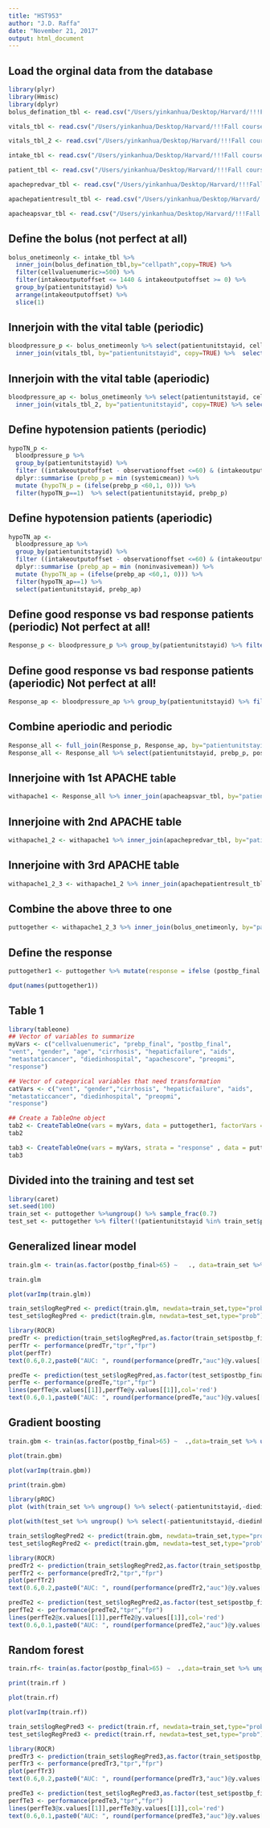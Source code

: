```yaml
---
title: "HST953"
author: "J.D. Raffa"
date: "November 21, 2017"
output: html_document
---
```


## Load the orginal data from the database
```r
library(plyr)
library(Hmisc)
library(dplyr)
bolus_defination_tbl <- read.csv("/Users/yinkanhua/Desktop/Harvard/!!!Fall courses/HST 953/Project/eICU_dataanalysis_1121/Bolus_screening_final_171114.csv")

vitals_tbl <- read.csv("/Users/yinkanhua/Desktop/Harvard/!!!Fall courses/HST 953/Project/eICU_dataanalysis_1121/systemicmean.csv")

vitals_tbl_2 <- read.csv("/Users/yinkanhua/Desktop/Harvard/!!!Fall courses/HST 953/Project/eICU_dataanalysis_1121/vitalAperiodic.csv")

intake_tbl <- read.csv("/Users/yinkanhua/Desktop/Harvard/!!!Fall courses/HST 953/Project/eICU_dataanalysis_1121/intake.csv")

patient_tbl <- read.csv("/Users/yinkanhua/Desktop/Harvard/!!!Fall courses/HST 953/Project/eICU_dataanalysis_1121/patient.csv")

apachepredvar_tbl <- read.csv("/Users/yinkanhua/Desktop/Harvard/!!!Fall courses/HST 953/Project/eICU_dataanalysis_1121/apachePredVar.csv")

apachepatientresult_tbl <- read.csv("/Users/yinkanhua/Desktop/Harvard/!!!Fall courses/HST 953/Project/eICU_dataanalysis_1121/apachePatientResult.csv")

apacheapsvar_tbl <- read.csv("/Users/yinkanhua/Desktop/Harvard/!!!Fall courses/HST 953/Project/eICU_dataanalysis_1121/apacheApsVar.csv")

```


## Define the bolus (not perfect at all)
```r
bolus_onetimeonly <- intake_tbl %>% 
  inner_join(bolus_defination_tbl,by="cellpath",copy=TRUE) %>% 
  filter(cellvaluenumeric>=500) %>% 
  filter(intakeoutputoffset <= 1440 & intakeoutputoffset >= 0) %>%
  group_by(patientunitstayid) %>% 
  arrange(intakeoutputoffset) %>%
  slice(1)
```

## Innerjoin with the vital table (periodic)
```r
bloodpressure_p <- bolus_onetimeonly %>% select(patientunitstayid, cellvaluenumeric, intakeoutputoffset) %>%
  inner_join(vitals_tbl, by="patientunitstayid", copy=TRUE) %>%  select(patientunitstayid, cellvaluenumeric, intakeoutputoffset, observationoffset, systemicmean)
```

## Innerjoin with the vital table (aperiodic)
```r
bloodpressure_ap <- bolus_onetimeonly %>% select(patientunitstayid, cellvaluenumeric, intakeoutputoffset) %>%
  inner_join(vitals_tbl_2, by="patientunitstayid", copy=TRUE) %>% select(patientunitstayid, cellvaluenumeric, intakeoutputoffset, observationoffset, noninvasivemean)
```

## Define hypotension patients (periodic)
```r
hypoTN_p <- 
  bloodpressure_p %>%
  group_by(patientunitstayid) %>%
  filter ((intakeoutputoffset - observationoffset <=60) & (intakeoutputoffset - observationoffset > 0)) %>%  
  dplyr::summarise (prebp_p = min (systemicmean)) %>%
  mutate (hypoTN_p = (ifelse(prebp_p <60,1, 0))) %>%
  filter(hypoTN_p==1)  %>% select(patientunitstayid, prebp_p)
``` 

## Define hypotension patients (aperiodic)
```r
hypoTN_ap <- 
  bloodpressure_ap %>% 
  group_by(patientunitstayid) %>% 
  filter ((intakeoutputoffset - observationoffset <=60) & (intakeoutputoffset - observationoffset > 0)) %>%
  dplyr::summarise (prebp_ap = min (noninvasivemean)) %>%
  mutate (hypoTN_ap = (ifelse(prebp_ap <60,1, 0))) %>%
  filter(hypoTN_ap==1) %>% 
  select(patientunitstayid, prebp_ap)
```


## Define good response vs bad response patients (periodic) Not perfect at all!
```r
Response_p <- bloodpressure_p %>% group_by(patientunitstayid) %>% filter ((observationoffset - intakeoutputoffset <=60) & (observationoffset - intakeoutputoffset > 0)) %>% dplyr::summarise (postbp_p = max (systemicmean)) %>% mutate (response_1 = (ifelse(postbp_p >65,1, 0))) %>% inner_join(hypoTN_p, by="patientunitstayid", copy=TRUE)
```

## Define good response vs bad response patients (aperiodic) Not perfect at all!
```r
Response_ap <- bloodpressure_ap %>% group_by(patientunitstayid) %>% filter ((observationoffset - intakeoutputoffset <=60) & (observationoffset - intakeoutputoffset > 0)) %>% dplyr::summarise (postbp_ap = max (noninvasivemean)) %>% mutate (response_2 = (ifelse(postbp_ap >65,1, 0))) %>% inner_join(hypoTN_ap, by="patientunitstayid", copy=TRUE)
```


## Combine aperiodic and periodic 
```r
Response_all <- full_join(Response_p, Response_ap, by="patientunitstayid") 
Response_all <- Response_all %>% select(patientunitstayid, prebp_p, postbp_p, prebp_ap, postbp_ap) %>% group_by(patientunitstayid) %>% dplyr::mutate(prebp_final = min (c(prebp_p, prebp_ap), na.rm = T), postbp_final = max (c(postbp_p, postbp_ap), na.rm = T)) %>% filter(is.finite(postbp_final)) %>% dplyr::mutate (response = ifelse (postbp_final >65, 1, 0)) %>% select(patientunitstayid, prebp_final, postbp_final, response)
```

## Innerjoine with 1st APACHE table
```r
withapache1 <- Response_all %>% inner_join(apacheapsvar_tbl, by="patientunitstayid", copy=TRUE) %>% select(patientunitstayid, prebp_final, postbp_final, response, vent)
```

## Innerjoine with 2nd APACHE table
```r
withapache1_2 <- withapache1 %>% inner_join(apachepredvar_tbl, by="patientunitstayid", copy=TRUE) %>% select(patientunitstayid, prebp_final, postbp_final, response, vent, gender, age, cirrhosis, hepaticfailure, aids, metastaticcancer, diedinhospital)
```

## Innerjoine with 3rd APACHE table
```r
withapache1_2_3 <- withapache1_2 %>% inner_join(apachepatientresult_tbl%>%filter(apacheversion == "IVa"), by="patientunitstayid", copy=TRUE) %>% select(patientunitstayid, prebp_final, postbp_final, response, vent, gender, age, cirrhosis, hepaticfailure, aids, metastaticcancer, diedinhospital, apachescore, preopmi)
```

## Combine the above three to one 
```r
puttogether <- withapache1_2_3 %>% inner_join(bolus_onetimeonly, by="patientunitstayid", copy=TRUE) %>% select(patientunitstayid, cellvaluenumeric, prebp_final, postbp_final, vent, gender, age, cirrhosis, hepaticfailure, aids, metastaticcancer, diedinhospital, apachescore, preopmi)
```

## Define the response 
```r
puttogether1 <- puttogether %>% mutate(response = ifelse (postbp_final > 65, 1, 0))
```


```r
dput(names(puttogether1))
```

## Table 1

```r
library(tableone)
## Vector of variables to summarize
myVars <- c("cellvaluenumeric", "prebp_final", "postbp_final", 
"vent", "gender", "age", "cirrhosis", "hepaticfailure", "aids", 
"metastaticcancer", "diedinhospital", "apachescore", "preopmi", 
"response")

## Vector of categorical variables that need transformation
catVars <- c("vent", "gender","cirrhosis", "hepaticfailure", "aids", 
"metastaticcancer", "diedinhospital", "preopmi", 
"response")

## Create a TableOne object
tab2 <- CreateTableOne(vars = myVars, data = puttogether1, factorVars = catVars)
tab2
```

```r
tab3 <- CreateTableOne(vars = myVars, strata = "response" , data = puttogether1, factorVars = catVars)
tab3
```

## Divided into the training and test set

```r
library(caret)
set.seed(100)
train_set <- puttogether %>%ungroup() %>% sample_frac(0.7)
test_set <- puttogether %>% filter(!(patientunitstayid %in% train_set$patientunitstayid))
```

## Generalized linear model

```r
train.glm <- train(as.factor(postbp_final>65) ~   ., data=train_set %>% ungroup() %>% select(-patientunitstayid,-diedinhospital,-age),trControl=trainControl(method="cv",num=5),method="glm", family="binomial")
```

```r
train.glm
```

```r
plot(varImp(train.glm))
```

```r
train_set$logRegPred <- predict(train.glm, newdata=train_set,type="prob")[,2]
test_set$logRegPred <- predict(train.glm, newdata=test_set,type="prob")[,2]

library(ROCR)
predTr <- prediction(train_set$logRegPred,as.factor(train_set$postbp_final>65))
perfTr <- performance(predTr,"tpr","fpr")
plot(perfTr)
text(0.6,0.2,paste0("AUC: ", round(performance(predTr,"auc")@y.values[[1]],3)))

predTe <- prediction(test_set$logRegPred,as.factor(test_set$postbp_final>65))
perfTe <- performance(predTe,"tpr","fpr")
lines(perfTe@x.values[[1]],perfTe@y.values[[1]],col='red')
text(0.6,0.1,paste0("AUC: ", round(performance(predTe,"auc")@y.values[[1]],3)),col='red')

```


## Gradient boosting

```r
train.gbm <- train(as.factor(postbp_final>65) ~  .,data=train_set %>% ungroup() %>% select(-patientunitstayid,-diedinhospital,-age) %>% mutate(postbp_final2=(postbp_final>65)) %>% select(-postbp_final2),trControl=trainControl(method="cv",num=5),method="gbm",tuneLength=5)

```

```r
plot(train.gbm)
```

```r
plot(varImp(train.gbm))
```
```r
print(train.gbm)
```



```r
library(pROC)
plot (with(train_set %>% ungroup() %>% select(-patientunitstayid,-diedinhospital,-age) %>% mutate(postbp_final2=(postbp_final>65)) ,roc(postbp_final2,predict(train.gbm,train_set %>% ungroup() %>% select(-patientunitstayid,-diedinhospital,-age) %>% mutate(postbp_final2=(postbp_final>65)),type="prob")[,2])))

plot(with(test_set %>% ungroup() %>% select(-patientunitstayid,-diedinhospital,-age) %>% mutate(postbp_final2=(postbp_final>65)) ,roc(postbp_final2,predict(train.gbm,test_set %>% ungroup() %>% select(-patientunitstayid,-diedinhospital,-age) %>% mutate(postbp_final2=(postbp_final>65)),type="prob")[,2])))

```

```r
train_set$logRegPred2 <- predict(train.gbm, newdata=train_set,type="prob")[,2]
test_set$logRegPred2 <- predict(train.gbm, newdata=test_set,type="prob")[,2]

library(ROCR)
predTr2 <- prediction(train_set$logRegPred2,as.factor(train_set$postbp_final>65))
perfTr2 <- performance(predTr2,"tpr","fpr")
plot(perfTr2)
text(0.6,0.2,paste0("AUC: ", round(performance(predTr2,"auc")@y.values[[1]],3)))

predTe2 <- prediction(test_set$logRegPred2,as.factor(test_set$postbp_final>65))
perfTe2 <- performance(predTe2,"tpr","fpr")
lines(perfTe2@x.values[[1]],perfTe2@y.values[[1]],col='red')
text(0.6,0.1,paste0("AUC: ", round(performance(predTe2,"auc")@y.values[[1]],3)),col='red')
```


## Random forest


```r
train.rf<- train(as.factor(postbp_final>65) ~  .,data=train_set %>% ungroup() %>% select(-patientunitstayid,-diedinhospital,-age) %>% mutate(postbp_final2=(postbp_final>65)) %>% select(-postbp_final2),trControl=trainControl(method="cv",num=5),method="rf",importance=TRUE)
```

```r
print(train.rf )
```

```r
plot(train.rf)
```

```r
plot(varImp(train.rf))
```


```r
train_set$logRegPred3 <- predict(train.rf, newdata=train_set,type="prob")[,2]
test_set$logRegPred3 <- predict(train.rf, newdata=test_set,type="prob")[,2]

library(ROCR)
predTr3 <- prediction(train_set$logRegPred3,as.factor(train_set$postbp_final>65))
perfTr3 <- performance(predTr3,"tpr","fpr")
plot(perfTr3)
text(0.6,0.2,paste0("AUC: ", round(performance(predTr3,"auc")@y.values[[1]],3)))

predTe3 <- prediction(test_set$logRegPred3,as.factor(test_set$postbp_final>65))
perfTe3 <- performance(predTe3,"tpr","fpr")
lines(perfTe3@x.values[[1]],perfTe3@y.values[[1]],col='red')
text(0.6,0.1,paste0("AUC: ", round(performance(predTe3,"auc")@y.values[[1]],3)),col='red')
```
